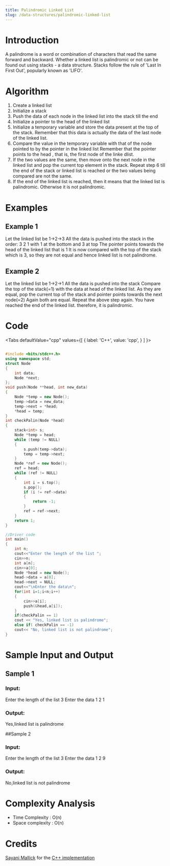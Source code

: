 ```yaml
---
title: Palindromic Linked List 
slug: /data-structures/palindromic-linked-list
---
```


# Introduction

A palindrome is a word or combination of characters that read the same forward and backward.
Whether a linked list is palindromic or not can be found out using stacks - a data structure. Stacks follow the rule of 'Last In First Out',
popularly known as 'LIFO'.

# Algorithm

1. Create a linked list
2. Initialize a stack
3. Push the data of each node in the linked list into the stack till the end
4. Initialize a pointer to the head of the linked list
5. Initialize a temporary variable and store the data present at the top of the stack.
   Remember that this data is actually the data of the last node of the linked list.
6. Compare the value in the temporary variable with that of the node pointed to by the pointer in the linked list
   Remember that the pointer points to the head , that is, the first node of the linke dlist.
7. If the two values are the same, then move onto the next node in the linked list and pop the current top element in the stack.
   Repeat step 6 till the end of the stack or linked list is reached or the two values being compared are not the same.
8. If the end of the linked list is reached, then it means that the linked list is palindromic. Otherwise it is not palindromic.

# Examples

## Example 1

Let the linked list be 1->2->3
All the data is pushed into the stack in the order: 3 2 1 with 1 at the bottom and 3 at top
The pointer points towards the head of the linked list that is 1
It is now compared with the top of the stack which is 3, so they are not equal and hence linked list is not palindrome.

## Example 2

Let the linked list be 1->2->1
All the data is pushed into the stack 
Compare the top of the stack(=1) with the data at head of the linked list.
As they are equal, pop the current top of the stack and pointer points towards the next node(=2)
Again both are equal. Repeat the above step again. 
You have reached the end of the linked list. therefore, it is palindromic.


# Code


<Tabs
  defaultValue="cpp"
  values={[
    { label: 'C++', value: 'cpp', }
  ]
}>

<TabItem value="cpp">

```cpp

#include <bits/stdc++.h>
using namespace std;
struct Node
{
    int data;
    Node *next;
};
void push(Node **head, int new_data)
{
    Node *temp = new Node();
    temp->data = new_data;
    temp->next = *head;
    *head = temp;
}
int checkPalin(Node *head)
{
    stack<int> s;
    Node *temp = head;
    while (temp != NULL)
    {
        s.push(temp->data);
        temp = temp->next;
    }
    Node *ref = new Node();
    ref = head;
    while (ref != NULL)
    {
        int i = s.top();
        s.pop();
        if (i != ref->data)
        {
            return -1;
        }
        ref = ref->next;
    }
    return 1;
}

//Driver code
int main()
{
    int n;
    cout<<"Enter the length of the list ";
    cin>>n;
    int a[n];
    cin>>a[0];
    Node *head = new Node();
    head->data = a[0];
    head->next = NULL;
    cout<<"\nEnter the data\n";
    for(int i=1;i<n;i++)
    {
        cin>>a[i];
        push(&head,a[i]);
    }
    if(checkPalin == 1)
    cout << "Yes, linked list is palindrome";
    else if( checkPalin == -1)
    cout<< "No, linked list is not palindrome";
}

```
</TabItem>
</Tabs>

# Sample Input and Output

## Sample 1

### Input:
Enter the length of the list 3
Enter the data
1
2
1

### Output:
Yes,linked list is palindrome

##Sample 2

### Input:
Enter the length of the list 3
Enter the data
1
2
9

### Output:
No,linked list is not palindrome

# Complexity Analysis

* Time Complexity : O(n)
* Space complexity : O(n)

# Credits
[Sayani Mallick](https://github.com/SAY-droid427) for the [C++ implementation](https://github.com/TesseractCoding/NeoAlgo/blob/master/C-Plus-Plus/stack/palindromic_list.cpp)
